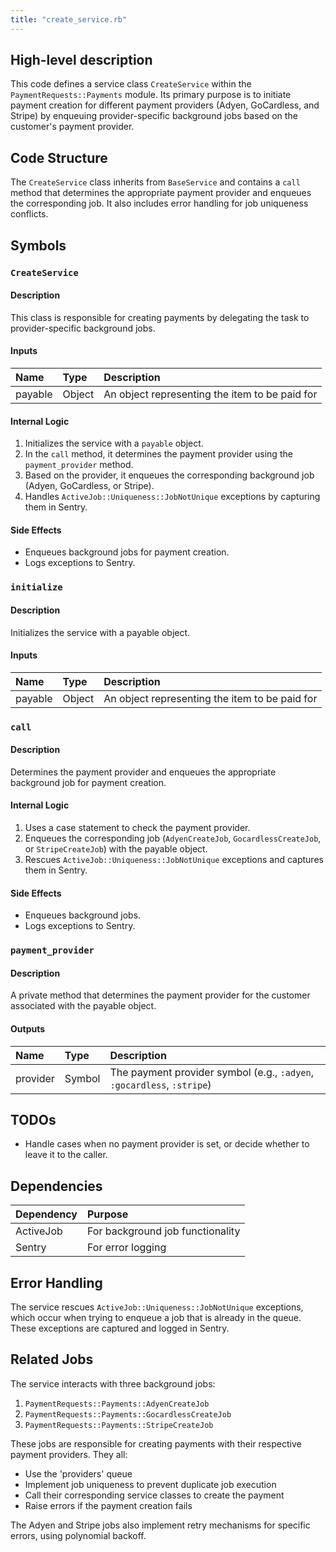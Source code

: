 ```yaml
---
title: "create_service.rb"
---
```


## High-level description
This code defines a service class `CreateService` within the `PaymentRequests::Payments` module. Its primary purpose is to initiate payment creation for different payment providers (Adyen, GoCardless, and Stripe) by enqueuing provider-specific background jobs based on the customer's payment provider.

## Code Structure
The `CreateService` class inherits from `BaseService` and contains a `call` method that determines the appropriate payment provider and enqueues the corresponding job. It also includes error handling for job uniqueness conflicts.

## Symbols

### `CreateService`
#### Description
This class is responsible for creating payments by delegating the task to provider-specific background jobs.

#### Inputs
| Name | Type | Description |
|:-----|:-----|:------------|
| payable | Object | An object representing the item to be paid for |

#### Internal Logic
1. Initializes the service with a `payable` object.
2. In the `call` method, it determines the payment provider using the `payment_provider` method.
3. Based on the provider, it enqueues the corresponding background job (Adyen, GoCardless, or Stripe).
4. Handles `ActiveJob::Uniqueness::JobNotUnique` exceptions by capturing them in Sentry.

#### Side Effects
- Enqueues background jobs for payment creation.
- Logs exceptions to Sentry.

### `initialize`
#### Description
Initializes the service with a payable object.

#### Inputs
| Name | Type | Description |
|:-----|:-----|:------------|
| payable | Object | An object representing the item to be paid for |

### `call`
#### Description
Determines the payment provider and enqueues the appropriate background job for payment creation.

#### Internal Logic
1. Uses a case statement to check the payment provider.
2. Enqueues the corresponding job (`AdyenCreateJob`, `GocardlessCreateJob`, or `StripeCreateJob`) with the payable object.
3. Rescues `ActiveJob::Uniqueness::JobNotUnique` exceptions and captures them in Sentry.

#### Side Effects
- Enqueues background jobs.
- Logs exceptions to Sentry.

### `payment_provider`
#### Description
A private method that determines the payment provider for the customer associated with the payable object.

#### Outputs
| Name | Type | Description |
|:-----|:-----|:------------|
| provider | Symbol | The payment provider symbol (e.g., `:adyen`, `:gocardless`, `:stripe`) |

## TODOs
- Handle cases when no payment provider is set, or decide whether to leave it to the caller.

## Dependencies
| Dependency | Purpose |
|:-----------|:--------|
| ActiveJob | For background job functionality |
| Sentry | For error logging |

## Error Handling
The service rescues `ActiveJob::Uniqueness::JobNotUnique` exceptions, which occur when trying to enqueue a job that is already in the queue. These exceptions are captured and logged in Sentry.

## Related Jobs
The service interacts with three background jobs:

1. `PaymentRequests::Payments::AdyenCreateJob`
2. `PaymentRequests::Payments::GocardlessCreateJob`
3. `PaymentRequests::Payments::StripeCreateJob`

These jobs are responsible for creating payments with their respective payment providers. They all:
- Use the 'providers' queue
- Implement job uniqueness to prevent duplicate job execution
- Call their corresponding service classes to create the payment
- Raise errors if the payment creation fails

The Adyen and Stripe jobs also implement retry mechanisms for specific errors, using polynomial backoff.